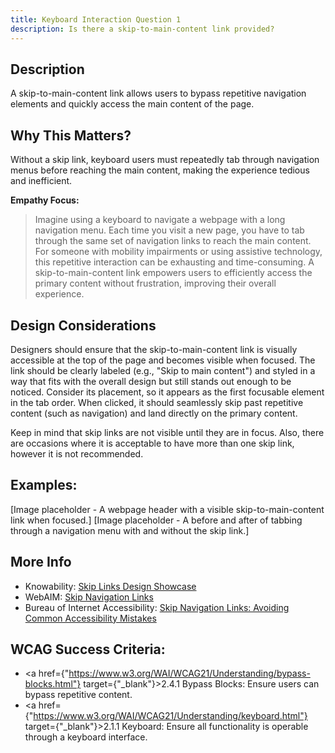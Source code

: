 ```yaml
---
title: Keyboard Interaction Question 1
description: Is there a skip-to-main-content link provided?
---
```


## Description

A skip-to-main-content link allows users to bypass repetitive navigation elements and quickly access the main content of the page.

## Why This Matters?

Without a skip link, keyboard users must repeatedly tab through navigation menus before reaching the main content, making the experience tedious and inefficient.

**Empathy Focus:**
> Imagine using a keyboard to navigate a webpage with a long navigation menu. Each time you visit a new page, you have to tab through the same set of navigation links to reach the main content. For someone with mobility impairments or using assistive technology, this repetitive interaction can be exhausting and time-consuming. A skip-to-main-content link empowers users to efficiently access the primary content without frustration, improving their overall experience.

## Design Considerations

Designers should ensure that the skip-to-main-content link is visually accessible at the top of the page and becomes visible when focused. The link should be clearly labeled (e.g., "Skip to main content") and styled in a way that fits with the overall design but still stands out enough to be noticed. Consider its placement, so it appears as the first focusable element in the tab order. When clicked, it should seamlessly skip past repetitive content (such as navigation) and land directly on the primary content.

Keep in mind that skip links are not visible until they are in focus. Also, there are occasions where it is acceptable to have more than one skip link, however it is not recommended.

## Examples:

[Image placeholder - A webpage header with a visible skip-to-main-content link when focused.]
[Image placeholder - A before and after of tabbing through a navigation menu with and without the skip link.]

## More Info

- Knowability: <a href="https://knowbility.org/blog/2019/skip-links-gallery">Skip Links Design Showcase </a>
- WebAIM: <a href="https://webaim.org/techniques/skipnav/" target="_blank">Skip Navigation Links</a>
- Bureau of Internet Accessibility: <a href="https://www.boia.org/blog/skip-navigation-links-avoiding-common-accessibility-mistakes" target="_blank">Skip Navigation Links: Avoiding Common Accessibility Mistakes</a>

## WCAG Success Criteria:

- <a href={"https://www.w3.org/WAI/WCAG21/Understanding/bypass-blocks.html"} target={"_blank"}>2.4.1 Bypass Blocks</a>: Ensure users can bypass repetitive content.
- <a href={"https://www.w3.org/WAI/WCAG21/Understanding/keyboard.html"} target={"_blank"}>2.1.1 Keyboard</a>: Ensure all functionality is operable through a keyboard interface.
